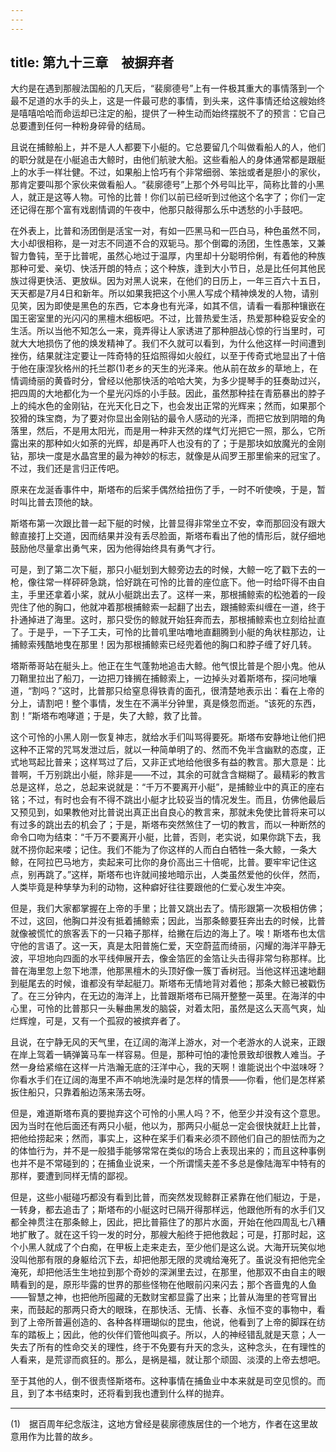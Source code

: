 ```yaml
---
---
---
```

title: 第九十三章　被摒弃者
---






大约是在遇到那艘法国船的几天后，“裴廓德号”上有一件极其重大的事情落到一个最不足道的水手的头上，这是一件最可悲的事情，到头来，这件事情还给这艘始终是嘻嘻哈哈而命运却已注定的船，提供了一种生动而始终摆脱不了的预言：它自己总要遭到任何一种粉身碎骨的结局。

且说在捕鲸船上，并不是人人都要下小艇的。它总要留几个叫做看船人的人，他们的职分就是在小艇追击大鲸时，由他们航驶大船。这些看船人的身体通常都是跟艇上的水手一样壮健。不过，如果船上恰巧有个非常细弱、笨拙或者是胆小的家伙，那肯定要叫那个家伙来做看船人。“裴廓德号”上那个外号叫比平，简称比普的小黑人，就正是这等人物。可怜的比普！你们以前已经听到过他这个名字了；你们一定还记得在那个富有戏剧情调的午夜中，他那只敲得那么乐中透愁的小手鼓吧。

在外表上，比普和汤团倒是活宝一对，有如一匹黑马和一匹白马，种色虽然不同，大小却很相称，是一对志不同道不合的双轭马。那个倒霉的汤团，生性愚笨，又兼智力鲁钝，至于比普呢，虽然心地过于温厚，内里却十分聪明伶俐，有着他的种族那种可爱、亲切、快活开朗的特点；这个种族，逢到大小节日，总是比任何其他民族过得更快活、更放纵。因为对黑人说来，在他们的日历上，一年三百六十五日，天天都是7月4日和新年。所以如果我把这个小黑人写成个精神焕发的人物，请别见笑，因为即使是黑色的东西，它本身也有光泽，如其不信，请看一看那种镶嵌在国王密室里的光闪闪的黑檀木细板吧。不过，比普热爱生活，热爱那种稳妥安全的生活。所以当他不知怎么一来，竟弄得让人家诱进了那种胆战心惊的行当里时，可就大大地损伤了他的焕发精神了。我们不久就可以看到，为什么他这样一时间遭到挫伤，结果就注定要让一阵奇特的狂焰照得如火般红，以至于传奇式地显出了十倍于他在康涅狄格州的托兰郡(1)老乡的天生的光泽来。他从前在故乡的草地上，在情调绮丽的黄昏时分，曾经以他那快活的哈哈大笑，为多少提琴手的狂奏助过兴，把四周的大地都化为一个星光闪烁的小手鼓。因此，虽然那种挂在青筋暴出的脖子上的纯水色的金刚钻，在光天化日之下，也会发出正常的光辉来；然而，如果那个狡猾的珠宝商，为了要对你显出金刚钻的最令人感动的光泽，而把它放到阴暗的角落里，然后，不是用太阳光，而是用一种非天然的煤气灯光把它一照，那么，它所露出来的那种如火如荼的光辉，却是再吓人也没有的了；于是那块如放魔光的金刚钻，那块一度是水晶宫里的最为神妙的标志，就像是从阎罗王那里偷来的冠宝了。不过，我们还是言归正传吧。

原来在龙涎香事件中，斯塔布的后桨手偶然给扭伤了手，一时不听使唤，于是，暂时叫比普去顶他的缺。

斯塔布第一次跟比普一起下艇的时候，比普显得非常坐立不安，幸而那回没有跟大鲸直接打上交道，因而结果并没有丢尽脸面，斯塔布看出了他的情形后，就仔细地鼓励他尽量拿出勇气来，因为他得始终具有勇气才行。

可是，到了第二次下艇，那只小艇划到大鲸旁边去的时候，大鲸一吃了戳下去的一枪，像往常一样砰砰急跳，恰好跳在可怜的比普的座位底下。他一时给吓得不由自主，手里还拿着小桨，就从小艇跳出去了。这样一来，那根捕鲸索的松弛着的一段兜住了他的胸口，他就冲着那根捕鲸索一起翻了出去，跟捕鲸索纠缠在一道，终于扑通掉进了海里。这时，那只受伤的鲸就开始狂奔而去，那根捕鲸索也立刻给扯直了。于是乎，一下子工夫，可怜的比普叽里咕噜地直翻腾到小艇的角状柱那边，让捕鲸索残酷地曳在那里！因为那根捕鲸索已经兜着他的胸口和脖子缠了好几转。

塔斯蒂哥站在艇头上。他正在生气蓬勃地追击大鲸。他气恨比普是个胆小鬼。他从刀鞘里拉出了船刀，一边把刀锋搁在捕鲸索上，一边掉头对着斯塔布，探问地嚷道，“割吗？”这时，比普那只给窒息得铁青的面孔，很清楚地表示出：看在上帝的分上，请割吧！整个事情，发生在不满半分钟里，真是倏忽而逝。“该死的东西，割！”斯塔布咆哮道；于是，失了大鲸，救了比普。

这个可怜的小黑人刚一恢复神志，就给水手们叫骂得要死。斯塔布安静地让他们把这种不正常的咒骂发泄过后，就以一种简单明了的、然而不免半含幽默的态度，正式地骂起比普来；这样骂过了后，又非正式地给他很多有益的教言。那大意是：比普啊，千万别跳出小艇，除非是——不过，其余的可就含含糊糊了。最精彩的教言总是这样，总之，总起来说就是：“千万不要离开小艇”，是捕鲸业中的真正的座右铭；不过，有时也会有不得不跳出小艇才比较妥当的情况发生。而且，仿佛他最后又预见到，如果教他对比普说出真正出自良心的教言来，那就未免使比普将来可以有过多的跳出去的机会了；于是，斯塔布突然煞住了一切的教言，而以一种断然的命令口吻为结束：“千万不要离开小艇，比普，否则，老实说，如果你跳下去，我就不捞你起来喽；记住。我们不能为了你这样的人而白白牺牲一条大鲸，一条大鲸，在阿拉巴马地方，卖起来可比你的身价高出三十倍呢，比普。要牢牢记住这点，别再跳了。”这样，斯塔布也许就间接地暗示出，人类虽然爱他的伙伴，然而，人类毕竟是种孳孳为利的动物，这种癖好往往要跟他的仁爱心发生冲突。

但是，我们大家都掌握在上帝的手里；比普又跳出去了。情形跟第一次极相仿佛；不过，这回，他胸口并没有抵着捕鲸索；因此，当那条鲸要狂奔出去的时候，比普就像被慌忙的旅客丢下的一只箱子那样，给撇在后边的海上了。唉！斯塔布也太信守他的言语了。这一天，真是太阳普施仁爱，天空蔚蓝而绮丽，闪耀的海洋平静无波，平坦地向四面的水平线伸展开去，像金箔匠的金箔让头击得非常匀称那样。比普在海里忽上忽下地漂，他那黑檀木的头顶好像一簇丁香树冠。当他这样迅速地翻到艇尾去的时候，谁都没有举起艇刀。斯塔布无情地背对着他；那条大鲸已被戳伤了。在三分钟内，在无边的海洋上，比普跟斯塔布已隔开整整一英里。在海洋的中心里，可怜的比普那只一头鬈曲黑发的脑袋，对着太阳，虽然是这么天高气爽，灿烂辉煌，可是，又有一个孤寂的被摈弃者了。

且说，在宁静无风的天气里，在辽阔的海洋上游水，对一个老游水的人说来，正跟在岸上驾着一辆弹簧马车一样容易。但是，那种可怕的凄怆景致却很教人难当。孑然一身给紧缩在这样一片浩瀚无底的汪洋中心，我的天啊！谁能说出个中滋味呀？你看水手们在辽阔的海里不声不响地洗澡时是怎样的情景——你看，他们是怎样紧扳住船只，只靠着船边荡来荡去呀。

但是，难道斯塔布真的要抛弃这个可怜的小黑人吗？不，他至少并没有这个意思。因为当时在他后面还有两只小艇，他以为，那两只小艇总一定会很快就赶上比普，把他给捞起来；然而，事实上，这种在桨手们看来必须不顾他们自己的胆怯而为之的体恤行为，并不是一般猎手能够常常在类似的场合上表现出来的；而且这种事例也并不是不常碰到的；在捕鱼业说来，一个所谓懦夫差不多总是像陆海军中特有的那样，要遭到同样无情的鄙视。

但是，这些小艇碰巧都没有看到比普，而突然发现鲸群正紧靠在他们艇边，于是，一转身，都去追击了；斯塔布的小艇这时已隔开得那样远，他跟他所有的水手们又都全神贯注在那条鲸上，因此，把比普箍住了的那片水面，开始在他四周乱七八糟地扩散了。就在这千钧一发的时分，那艘大船终于把他救起；可是，打那时起，这个小黑人就成了个白痴，在甲板上走来走去，至少他们是这么说。大海开玩笑似地没叫他那有限的身躯给沉下去，却把他那无限的灵魂给淹死了。虽说没有把他完全淹死，却把他活生生地拉到那个奇妙的深渊里去过，在那里，他那双不由自主的眼睛看到的是，原形毕露的世界的那些怪物在他眼前闪来闪去；那个吝啬鬼的人鱼——智慧之神，也把他所囤藏的无数财宝都显露了出来；比普从海里的苍穹冒出来，而鼓起的那两只奇大的眼珠，在那快活、无情、长春、永恒不变的事物中，看到了上帝所普遍创造的、各种各样珊瑚似的昆虫，他说，他看到了上帝的脚踩在纺车的踏板上；因此，他的伙伴们管他叫疯子。所以，人的神经错乱就是天意；人一失去了所有的性命交关的理性，终于不免要有升天的念头，这种念头，在有理性的人看来，是荒谬而疯狂的。那么，是祸是福，就让那个顽固、淡漠的上帝去想吧。

至于其他的人，倒不很责怪斯塔布。这种事情在捕鱼业中本来就是司空见惯的。而且，到了本书结束时，还将看到我也遭到什么样的抛弃。





* * *



(1)　据百周年纪念版注，这地方曾经是裴廓德族居住的一个地方，作者在这里故意用作为比普的故乡。